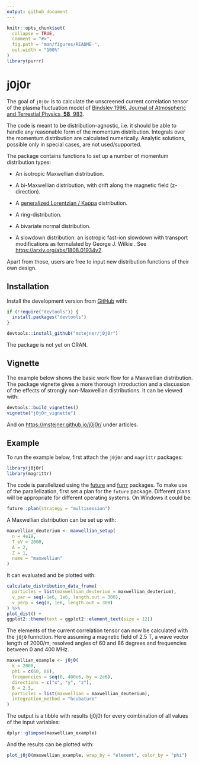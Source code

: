 ```yaml
---
output: github_document
---
```


<!-- README.md is generated from README.Rmd. Please edit that file -->

```r
knitr::opts_chunk$set(
  collapse = TRUE,
  comment = "#>",
  fig.path = "man/figures/README-",
  out.width = "100%"
)
library(purrr)
```

# j0j0r

<!-- badges: start -->
<!-- badges: end -->

The goal of `j0j0r` is to calculate the unscreened current correlation tensor of the plasma fluctuation model of [Bindslev 1996, Journal of Atmospheric and Terrestial Physics, **58**, 983](https://www.sciencedirect.com/science/article/pii/0021916995001298).

The code is meant to be distribution-agnostic, i.e. it should be able to handle any reasonable form of the momentum distribution. Integrals over the momentum distribution are calculated numerically. Analytic solutions, possible only in special cases, are not used/supported.

The package contains functions to set up a number of momentum distribution types:

* An isotropic Maxwellian distribution. 

* A bi-Maxwellian distribution, with drift along the magnetic field (z-direction).

* A [generalized Lorentzian / Kappa](https://www.spenvis.oma.be/help/background/distributions/distributions.html) distribution.

* A ring-distribution.

* A bivariate normal distribution.

* A slowdown distribution: an isotropic fast-ion slowdown with transport modifications as formulated by George J. Wilkie . See [https://arxiv.org/abs/1808.01934v2](https://arxiv.org/abs/1808.01934v2).  

Apart from those, users are free to input new distribution functions of their own design.

## Installation

Install the development version from [GitHub](https://github.com/) with:

``` r
if (!require("devtools")) {
  install.packages("devtools")
}

devtools::install_github("mstejner/j0j0r")
```
The package is not yet on CRAN.

## Vignette

The example below shows the basic work flow for a Maxwellian distribution. The package vignette gives a more thorough introduction and a discussion of the effects of strongly non-Maxwellian distributions. It can be viewed with:

```r
devtools::build_vignettes()
vignette("j0j0r_vignette")
```

And on [https://mstejner.github.io/j0j0r/](https://mstejner.github.io/j0j0r/) under articles.

## Example

To run the example below, first attach the `j0j0r` and `magrittr` packages:

```r
library(j0j0r)
library(magrittr)
```

The code is parallelized using the [future](https://cran.r-project.org/web/packages/future/vignettes/future-1-overview.html) and [furrr](https://cran.r-project.org/web/packages/furrr/index.html) packages. To make use of the parallelization, first set a plan for the `future` package. Different plans will be appropriate for different operating systems. On Windows it could be: 

```r
future::plan(strategy = "multisession")
```

A Maxwellian distribution can be set up with:

```r
maxwellian_deuterium <- maxwellian_setup(
  n = 4e19,
  T_eV = 2000,
  A = 2,
  Z = 1,
  name = "maxwellian"
)
```

It can evaluated and be plotted with:

```r
calculate_distribution_data_frame(
  particles = list(maxwellian_deuterium = maxwellian_deuterium), 
  v_par = seq(-1e6, 1e6, length.out = 300), 
  v_perp = seq(0, 1e6, length.out = 300) 
) %>% 
plot_dist() +
ggplot2::theme(text = ggplot2::element_text(size = 12))
```

The elements of the current correlation tensor can now be calculated with the `j0j0` funnction. Here assuming a magnetic field of 2.5 T, a wave vector length of 2000/m, resolved angles of 60 and 86 degrees and frequencies between 0 and 400 MHz. 

```r
maxwellian_example <- j0j0(
  k = 2000,
  phi = c(60, 86),
  frequencies = seq(0, 400e6, by = 2e6),
  directions = c("x", "y", "z"),
  B = 2.5,
  particles = list(maxwellian = maxwellian_deuterium),
  integration_method = "hcubature"
)
```

The output is a tibble with results (j0j0) for every combination of all values of the input variables:

```r
dplyr::glimpse(maxwellian_example)
```


And the results can be plotted with:

```r
plot_j0j0(maxwellian_example, wrap_by = "element", color_by = "phi")
```

